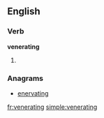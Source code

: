 ==English==

===Verb===
'''venerating'''

# {{present participle of|[[venerate]]}}

===Anagrams===
* [[enervating#English|enervating]]

[[fr:venerating]]
[[simple:venerating]]